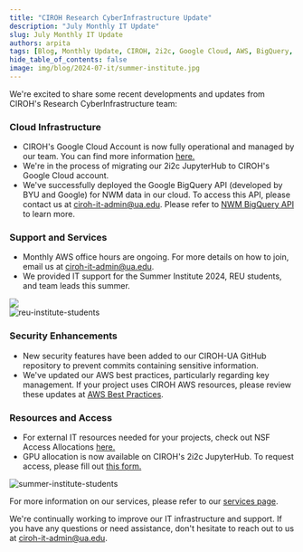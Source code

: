 ```yaml
---
title: "CIROH Research CyberInfrastructure Update"
description: "July Monthly IT Update"
slug: July Monthly IT Update
authors: arpita
tags: [Blog, Monthly Update, CIROH, 2i2c, Google Cloud, AWS, BigQuery, BYU, JupyterHub, National Water Model]
hide_table_of_contents: false
image: img/blog/2024-07-it/summer-institute.jpg
---
```


We're excited to share some recent developments and updates from CIROH's Research CyberInfrastructure team:

### Cloud Infrastructure

- CIROH's Google Cloud Account is now fully operational and managed by our team. You can find more information [here.](https://docs.ciroh.org/docs/services/cloudservices/google%20cloud/)
- We're in the process of migrating our 2i2c JupyterHub to CIROH's Google Cloud account.
- We've successfully deployed the Google BigQuery API (developed by BYU and Google) for NWM data in our cloud. To access this API, please contact us at ciroh-it-admin@ua.edu. Please refer to [NWM BigQuery API](https://docs.ciroh.org/docs/products/data-management/bigqeury-api/) to learn more.
<!-- truncate -->
### Support and Services
- Monthly AWS office hours are ongoing. For more details on how to join, email us at ciroh-it-admin@ua.edu.
- We provided IT support for the Summer Institute 2024, REU students, and team leads this summer.
<div className="hero-image" style={{ textAlign: 'center' }}>
        <img src={useBaseUrl("/img/blog/2024-07-it/summer-institute.jpg" )}alt="summer-institute-students" style={{ width: '80%' }} />
</div>

<div className="hero-image" style={{ textAlign: 'center' }}>
        <img src={useBaseUrl("/img/blog/2024-07-it/reu.jpg")} alt="reu-institute-students" style={{ width: '80%' }} />
</div>

### Security Enhancements
- New security features have been added to our CIROH-UA GitHub repository to prevent commits containing sensitive information.
- We've updated our AWS best practices, particularly regarding key management. If your project uses CIROH AWS resources, please review these updates at [AWS Best Practices](https://docs.ciroh.org/docs/services/cloudservices/aws/AWS%20best%20Practices/).

### Resources and Access
- For external IT resources needed for your projects, check out NSF Access Allocations [here.](https://docs.ciroh.org/docs/services/external-resources/nsf-access/)
- GPU allocation is now available on CIROH's 2i2c JupyterHub. To request access, please fill out [this form.](https://forms.office.com/pages/responsepage.aspx?id=jnIAKtDwtECk6M5DPz-8p4IIpHdEnmhNgjOa9FjrwGtUNlpMNTIwT0ZHUjg5VzdTNzNOSVk5OEFNMC4u)

<div className="hero-image" style={{ textAlign: 'center' }}>
        <img src={useBaseUrl("/img/blog/2024-07-it/si.jpg")} alt="summer-institute-students" style={{ width: '80%' }} />
</div>

For more information on our services, please refer to our [services page](https://docs.ciroh.org/docs/services/intro).

We're continually working to improve our IT infrastructure and support. If you have any questions or need assistance, don't hesitate to reach out to us at ciroh-it-admin@ua.edu.

